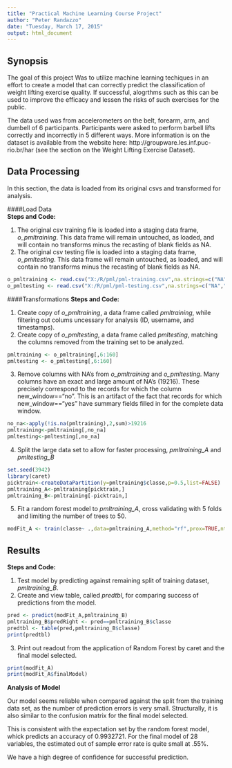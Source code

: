 ```yaml
---
title: "Practical Machine Learning Course Project"
author: "Peter Randazzo"
date: "Tuesday, March 17, 2015"
output: html_document
---
```


## Synopsis    

The goal of this project Was to utilize machine learning techiques in an effort to create a model that can correctly predict the classification of weight lifting exercise quality. If successful, alogrthms such as this can be used to improve the efficacy and lessen the risks of such exercises for the public.

The data used was  from accelerometers on the belt, forearm, arm, and dumbell of 6 participants. Participants were asked to perform barbell lifts correctly and incorrectly in 5 different ways. More information is on the dataset is available from the website here: http://groupware.les.inf.puc-rio.br/har (see the section on the Weight Lifting Exercise Dataset).


## Data Processing    

In this section, the data is loaded from its original csvs and transformed for analysis.      

####Load Data    
**Steps and Code:**    

1. The original csv training file is loaded into a staging data frame, *o_pmltraining*. This data frame will remain untouched, as loaded, and will contain no transforms minus the recasting of blank fields as NA.    
2. The original csv testing file is loaded into a staging data frame, *o_pmltesting*. This data frame will remain untouched, as loaded, and will contain no transforms minus the recasting of blank fields as NA. 

```r
o_pmltraining <- read.csv("X:/R/pml/pml-training.csv",na.strings=c("NA",""))
o_pmltesting <- read.csv("X:/R/pml/pml-testing.csv",na.strings=c("NA",""))  
```    


####Transformations
**Steps and Code:**  

1. Create copy of *o_pmltraining*, a data frame called *pmltraining*, while filtering out colums uncessary for analysis (ID, username, and timestamps). 
2. Create copy of *o_pmltesting*, a data frame called *pmltesting*, matching the columns removed from the training set to be analyzed. 

```r
pmltraining <- o_pmltraining[,6:160]
pmltesting <- o_pmltesting[,6:160]
```

3. Remove columns with NA's from *o_pmltraining* and *o_pmltesting*. Many columns have an exact and large amount of NA's (19216). These precisely correspond to the records for which the column new_window=="no". This is an artifact of the fact that records for which new_window=="yes" have summary fields filled in for the complete data window.

```r
no_na<-apply(!is.na(pmltraining),2,sum)>19216
pmltraining<-pmltraining[,no_na]
pmltesting<-pmltesting[,no_na]
```

4. Split the large data set to allow for faster processing, *pmltraining_A* and *pmltesting_B*

```r
set.seed(3942)
library(caret)
picktrain<-createDataPartition(y=pmltraining$classe,p=0.5,list=FALSE)
pmltraining_A<-pmltraining[picktrain,]
pmltraining_B<-pmltraining[-picktrain,]
```

5. Fit a random forest model to *pmltraining_A*, cross validating with 5 folds and limiting the number of trees to 50.

```r
modFit_A <- train(classe~ .,data=pmltraining_A,method="rf",prox=TRUE,ntree=50,trControl=trainControl(method="cv",number=5),allowParallel=TRUE)
```


## Results
**Steps and Code:**      

1. Test model by predicting against remaining split of training dataset, *pmltraining_B*.
2. Create and view table, called *predtbl*, for comparing success of predictions from the model.
     
```r
pred <- predict(modFit_A,pmltraining_B)
pmltraining_B$predRight <- pred==pmltraining_B$classe
predtbl <- table(pred,pmltraining_B$classe)
print(predtbl)
```

3. Print out readout from the application of Random Forest by caret and the final model selected.
     
```r
print(modFit_A)
print(modFit_A$finalModel)
```


**Analysis of Model**  

Our model seems reliable when compared against the split from the training data set, as the number of prediction errors is very small. Structurally, it is also similar to the confusion matrix for the final model selected.

This is consistent with the expectation set by the random forest model, whick predicts an accuracy of 0.9932721. For the final model of 28 variables, the estimated out of sample error rate is quite small at .55%. 

We have a high degree of confidence for successful prediction. 